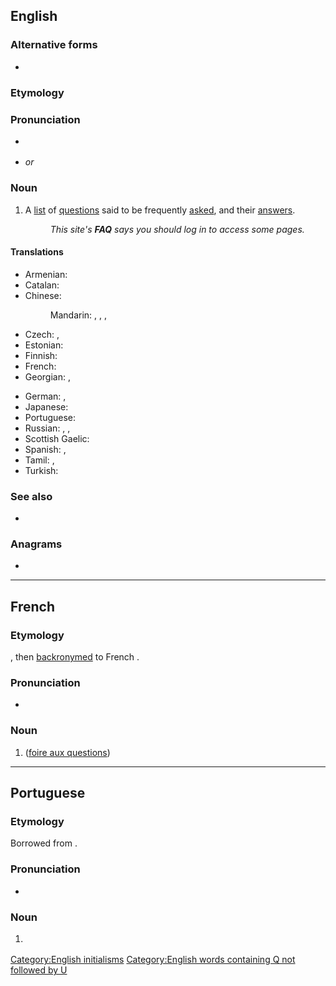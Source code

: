 {{also|faq}}
{{selfref|For the Wiktionary FAQ, see [[Help:FAQ]].}}
==English==

===Alternative forms===
* {{l|en|faq}}

===Etymology===
{{abbreviation of|en|frequently asked questions}}

===Pronunciation===
* {{a|UK|US}} {{IPA|en|/ɛf.eɪ.kjuː/|/fæk/}}
* {{rhymes|en|uː}} ''or'' {{rhymes|en|æk}}

===Noun===
{{wikipedia}}
{{en-noun}}

# {{lb|en|internet}} A [[list]] of [[question]]s said to be frequently [[asked]], and their [[answer]]s.
#: ''This site's '''FAQ''' says you should log in to access some pages.''

====Translations====
{{trans-top|acronym for Frequently Asked Questions}}
* Armenian: {{t|hy|ՀՏՀ}}
* Catalan: {{t+|ca|PMF}}
* Chinese:
*: Mandarin: {{t+|cmn|常見問題|sc=Hani}}, {{t+|cmn|常见问题|tr=chángjiàn wèntí|sc=Hani}}, {{t|cmn|問答集|sc=Hani}}, {{t|cmn|问答集|tr=wèndájí|sc=Hani}}
* Czech: {{t+|cs|ČKD}}, {{t+|cs|ČKO}}
* Estonian: {{t|et|KKK}}
* Finnish: {{t+|fi|UKK}}
* French: {{t+|fr|FAQ|f}}
* Georgian: {{t|ka|ხ.დ.კ.}}, {{t|ka|ხშირად დასმული შეკითხვები}}
{{trans-mid}}
* German: {{t+|de|FAQ|f}} {{q|pl. FAQ, [[FAQs]]}}, {{t|de|HGF}} {{q|[[häufig gestellte Fragen]]}}
* Japanese: {{t|ja|よくあるご質問|tr=yoku aru go-shitsumon}}
* Portuguese: {{t+|pt|FAQ|m}}
* Russian: {{t+|ru|ЧаВо́|m-p}}, {{t|ru|ча́сто задава́емые вопро́сы}}, {{t|ru|вопро́сы и отве́ты}}
* Scottish Gaelic: {{t|gd|CÀBHA}}
* Spanish: {{t|es|PUF|f-p}}, {{t|es|FAQ}}
* Tamil: {{t|ta|விவிமா}}, {{t+|ta|வினா விடை மாலை}}
* Turkish: {{t+|tr|SSS}}
{{trans-bottom}}

===See also===
* {{l|en|RTFM}}

===Anagrams===
* {{anagrams|en|a=afq|qāf}}

[[Category:English initialisms]]
[[Category:English words containing Q not followed by U]]

----

==French==

===Etymology===
{{bor|fr|en|FAQ}}, then [[backronym]]ed to French {{m|fr|foire aux questions}}.

===Pronunciation===
* {{fr-IPA|èf-a-ku}}

===Noun===
{{fr-noun|f|FAQ}}

# {{l|en|FAQ}} ([[foire aux questions]])

----

==Portuguese==

===Etymology===
Borrowed from {{bor|pt|en|FAQ}}.

===Pronunciation===
* {{a|Brazil}} {{IPA|pt|/ˈfak/}}

===Noun===
{{pt-noun|m|s}}

# {{lb|pt|Internet}} {{l|en|FAQ}} {{gloss|webpage containing questions and answers about the website}}